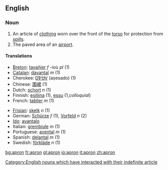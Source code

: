 ==English==

===Noun===
{{wikipedia}}
{{en-noun-reg}}

# An article of [[clothing]] worn over the front of the [[torso]] for protection from [[spill]]s.
# The paved area of an [[airport]].

====Translations====
{{top}}
*[[Breton]]: [[tavañjer]] ''f'' -ioù ''pl'' (1)
*[[Catalan]]: [[davantal]] ''m'' (1)
*Cherokee: [[ᎠᏤᏌᏙ]] (aṣesado) (1)
*Chinese: [[围裙]] (1)
*Dutch: [[schort]] ''n'' (1)
*Finnish: [[esiliina]] (1), [[essu]] (1,''colloquial'')
*French: [[tablier]] ''m'' (1)
{{mid}}
*[[Frisian]]: [[skelk]] ''n'' (1)
*German: [[Schürze]] ''f'' (1), [[Vorfeld]] ''n'' (2)
* [[Ido]]: [[avantalo]]
*Italian: [[grembiule]] ''m'' (1)
*Portuguese: [[avental]] ''m'' (1)
*Spanish: [[delantal]] ''m'' (1)
*Swedish: [[förkläde]] ''n'' (1)
{{bottom}}

[[Category:English nouns which have interacted with their indefinite article]]

[[bg:apron]]
[[fr:apron]]
[[gl:apron]]
[[io:apron]]
[[it:apron]]
[[zh:apron]]